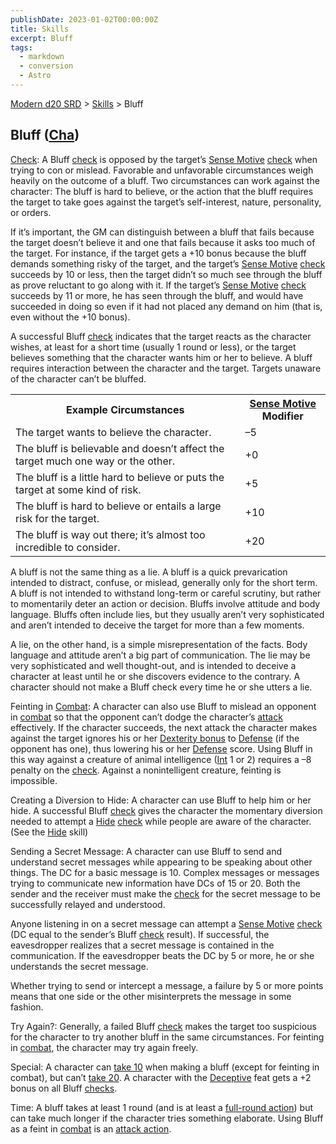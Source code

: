 ```yaml
---
publishDate: 2023-01-02T00:00:00Z
title: Skills
excerpt: Bluff
tags:
  - markdown
  - conversion
  - Astro
---
```


[Modern d20 SRD](/#modernD20) > [Skills](modern-d20-srd-skills-index) > Bluff

## Bluff ([Cha](modern-d20-srd-basics-ability-scores))

[Check](modern-d20-srd-skills-skill-basics-php#skill-check-index): A Bluff
[check](modern-d20-srd-skills-skill-basics-php#skill-check-index) is opposed
by the target’s [Sense Motive](modern-d20-srd-skills-sense-motive)
[check](modern-d20-srd-skills-skill-basics-php#skill-check-index) when trying
to con or mislead. Favorable and unfavorable circumstances weigh heavily on
the outcome of a bluff. Two circumstances can work against the character: The
bluff is hard to believe, or the action that the bluff requires the target to
take goes against the target’s self-interest, nature, personality, or orders.

If it’s important, the GM can distinguish between a bluff that fails because
the target doesn’t believe it and one that fails because it asks too much of
the target. For instance, if the target gets a +10 bonus because the bluff
demands something risky of the target, and the target’s [Sense Motive](modern-d20-srd-skills-sense-motive) [check](modern-d20-srd-skills-skill-basics-php#skill-check-index) succeeds by 10 or less, then the target
didn’t so much see through the bluff as prove reluctant to go along with it.
If the target’s [Sense Motive](modern-d20-srd-skills-sense-motive)
[check](modern-d20-srd-skills-skill-basics-php#skill-check-index) succeeds by
11 or more, he has seen through the bluff, and would have succeeded in doing
so even if it had not placed any demand on him (that is, even without the +10
bonus).

A successful Bluff [check](modern-d20-srd-skills-skill-basics-php#skill-check-index) indicates that the target reacts as the character wishes, at least for
a short time (usually 1 round or less), or the target believes something that
the character wants him or her to believe. A bluff requires interaction
between the character and the target. Targets unaware of the character can’t
be bluffed.


<table> <tr><th>Example Circumstances</th><th> <a  href="modern-d20-srd-skills-sense-motive">Sense Motive</a> Modifier</th> </tr> <tr><td> The target wants to believe the character.</td><td> –5 </td></tr> <tr class="shaded"><td> The bluff is believable and doesn’t affect the target much one way or the other.</td><td> +0 </td></tr> <tr><td> The bluff is a little hard to believe or puts the target at some kind of risk.</td><td> +5 </td></tr> <tr class="shaded"><td> The bluff is hard to believe or entails a large risk for the target.</td><td> +10 </td></tr> <tr><td> The bluff is way out there; it’s almost too incredible to consider.</td><td> +20 </td></tr></table>



A bluff is not the same thing as a lie. A bluff is a quick prevarication
intended to distract, confuse, or mislead, generally only for the short term.
A bluff is not intended to withstand long-term or careful scrutiny, but rather
to momentarily deter an action or decision. Bluffs involve attitude and body
language. Bluffs often include lies, but they usually aren’t very
sophisticated and aren’t intended to deceive the target for more than a few
moments.

A lie, on the other hand, is a simple misrepresentation of the facts. Body
language and attitude aren’t a big part of communication. The lie may be very
sophisticated and well thought-out, and is intended to deceive a character at
least until he or she discovers evidence to the contrary. A character should
not make a Bluff check every time he or she utters a lie.

Feinting in [Combat](modern-d20-srd-combat-combat-cycle): A character can also
use Bluff to mislead an opponent in [combat](modern-d20-srd-combat-combat-cycle) so that the opponent can’t dodge the character’s
[attack](modern-d20-srd-combat-attack-roll) effectively. If the character
succeeds, the next attack the character makes against the target ignores his
or her [Dexterity bonus](modern-d20-srd-basics-ability-scores) to
[Defense](modern-d20-srd-combat-defense) (if the opponent has one), thus
lowering his or her [Defense](modern-d20-srd-combat-defense) score. Using
Bluff in this way against a creature of animal intelligence
([Int](modern-d20-srd-basics-ability-scores) 1 or 2) requires a –8 penalty on
the [check](modern-d20-srd-skills-skill-basics-php#skill-check-index). Against
a nonintelligent creature, feinting is impossible.

Creating a Diversion to Hide: A character can use Bluff to help him or her
hide. A successful Bluff [check](modern-d20-srd-skills-skill-basics-php#skill-check-index) gives the character the momentary diversion needed to attempt a
[Hide](modern-d20-srd-skills-hide) [check](modern-d20-srd-skills-skill-basics-php#skill-check-index) while people are aware of the character. (See the
[Hide](modern-d20-srd-skills-hide) skill)

Sending a Secret Message: A character can use Bluff to send and understand
secret messages while appearing to be speaking about other things. The DC for
a basic message is 10. Complex messages or messages trying to communicate new
information have DCs of 15 or 20. Both the sender and the receiver must make
the [check](modern-d20-srd-skills-skill-basics-php#skill-check-index) for the
secret message to be successfully relayed and understood.

Anyone listening in on a secret message can attempt a [Sense Motive](modern-d20-srd-skills-sense-motive) [check](modern-d20-srd-skills-skill-basics-php#skill-check-index) (DC equal to the sender’s Bluff
[check](modern-d20-srd-skills-skill-basics-php#skill-check-index) result). If
successful, the eavesdropper realizes that a secret message is contained in
the communication. If the eavesdropper beats the DC by 5 or more, he or she
understands the secret message.

Whether trying to send or intercept a message, a failure by 5 or more points
means that one side or the other misinterprets the message in some fashion.

Try Again?: Generally, a failed Bluff [check](modern-d20-srd-skills-skill-basics-php#skill-check-index) makes the target too suspicious for the
character to try another bluff in the same circumstances. For feinting in
[combat](modern-d20-srd-combat-combat-cycle), the character may try again
freely.

Special: A character can [take 10](modern-d20-srd-skills-skill-basics-php#take10-index) when making a bluff (except for feinting in combat), but
can’t [take 20](modern-d20-srd-skills-skill-basics-php#take20-index). A
character with the [Deceptive](modern-d20-srd-feats-deceptive) feat gets a +2
bonus on all Bluff [checks](modern-d20-srd-skills-skill-basics-php#skill-check-index).

Time: A bluff takes at least 1 round (and is at least a [full-round action](modern-d20-srd-combat-full-round-actions)) but can take much longer if
the character tries something elaborate. Using Bluff as a feint in
[combat](modern-d20-srd-combat-combat-cycle) is an [attack action](modern-d20-srd-combat-attack-actions).


